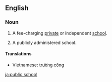 ==English==

===Noun===
{{en-noun|sg=[[public]] [[school]]}}

# {{UK}} A fee-charging [[private]] or independent [[school]].
# {{North America}} A publicly administered school.

====Translations====
{{rfc-trans}}
*Vietnamese: [[trường công]]

[[ja:public school]]